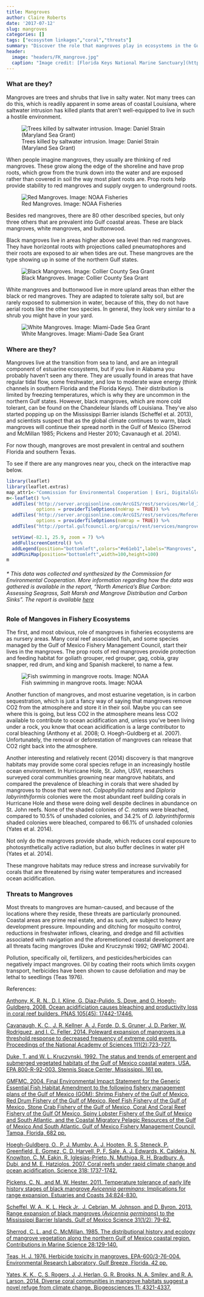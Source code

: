 ```yaml
---
title: Mangroves
author: Claire Roberts
date: '2017-07-12'
slug: mangroves
categories: []
tags: ["ecosystem linkages","coral","threats"]
summary: "Discover the role that mangroves play in ecosystems in the Gulf of Mexico"
header:
  image: "headers/FK_mangrove.jpg"
  caption: "Image credit: [Florida Keys National Marine Sanctuary](http://floridakeys.noaa.gov/plants/mangroves.html/)"
---
```


### What are they?

Mangroves are trees and shrubs that live in salty water.  Not many trees can do this, which is readily apparent in some areas of coastal Louisiana, where saltwater intrusion has killed plants that aren't well-equipped to live in such a hostile environment.

![Trees killed by saltwater intrusion. Image: Daniel Strain (Maryland Sea Grant)](/img/dead_snags-large.png) 

When people imagine mangroves, they usually are thinking of red mangroves.  These grow along the edge of the shoreline and have prop roots, which grow from the trunk down into the water and are exposed rather than covered in soil the way most plant roots are.  Prop roots help provide stability to red mangroves and supply oxygen to underground roots.

![Red Mangroves. Image: NOAA Fisheries](/img/redmangroves.jpg)

Besides red mangroves, there are 80 other described species, but only three others that are prevalent into Gulf coastal areas.  These are black mangroves, white mangroves, and buttonwood.

Black mangroves live in areas higher above sea level than red mangroves.  They have horizontal roots with projections called pneumatophores and their roots are exposed to air when tides are out.  These mangroves are the type showing up in some of the northern Gulf states.

![Black Mangroves. Image: Collier County Sea Grant](/img/blackmangroves.jpg)

White mangroves and buttonwood live in more upland areas than either the black or red mangroves.  They are adapted to tolerate salty soil, but are rarely exposed to submersion in water, because of this, they do not have aerial roots like the other two species.  In general, they look very similar to a shrub you might have in your yard.

![White Mangroves. Image: Miami-Dade Sea Grant](/img/whitemangroves.png)


### Where are they?

Mangroves live at the transition from sea to land, and are an integrall component of estuarine ecosystems, but if you live in Alabama you probably haven't seen any there. They are usually found in areas that have regular tidal flow, some freshwater, and low to moderate wave energy (think channels in southern Florida and the Florida Keys).  Their distribution is limited by freezing temperatures, which is why they are uncommon in the northern Gulf states.  However, black mangroves, which are more cold tolerant, can be found on the Chandeleur Islands off Louisiana. They've also started popping up on the Mississippi Barrier islands (Scheffel et al. 2013), and scientists suspect that as the global climate continues to warm, black mangroves will continue their spread north in the Gulf of Mexico (Sherrod and McMillan 1985; Pickens and Hester 2010; Cavanaugh et al. 2014).

For now though, mangroves are most prevalent in central and southern Florida and southern Texas.

To see if there are any mangroves near you, check on the interactive map below.

```r
library(leaflet)
library(leaflet.extras)
map_attr1<-"Commission for Environmental Cooperation | Esri, DigitalGlobe, GeoEye, Earthstar Geographics, CNES/Airbus DS, USDA, USGS, AeroGRID, IGN"
m<-leaflet() %>% 
  addTiles('http://server.arcgisonline.com/ArcGIS/rest/services/World_Imagery/MapServer/tile/{z}/{y}/{x}',
           options = providerTileOptions(noWrap = TRUE)) %>%
  addTiles('http://server.arcgisonline.com/ArcGIS/rest/services/Reference/World_Boundaries_and_Places/Mapserver/tile/{z}/{y}/{x}',
           options = providerTileOptions(noWrap = TRUE)) %>%
  addTiles("http://portal.gulfcouncil.org/arcgis/rest/services/mangrove/MapServer/tile/{z}/{y}/{x}", attribution=map_attr1) %>% 

  setView(-82.1, 25.9, zoom = 7) %>% 
  addFullscreenControl() %>%
  addLegend(position="bottomleft",colors="#e61eb1",labels="Mangroves", opacity = 1) %>% 
  addMiniMap(position="bottomleft",width=100,height=100)
m
```

###### * This data was collected and synthesized by the Commission for Environmental Cooperation. More information regarding how the data was gathered is available in the report, "North America's Blue Carbon: Assessing Seagrass, Salt Marsh and Mangrove Distribution and Carbon Sinks". The report is available <a href="http://www3.cec.org/islandora/en/item/11664-north-america-s-blue-carbon-assessing-seagrass-salt-marsh-and-mangrove-en.pdf"> here </a>


### Role of Mangoves in Fishery Ecosystems

The first, and most obvious, role of mangroves in fisheries ecosystems are as nursery areas.  Many coral reef associated fish, and some species managed by the Gulf of Mexico Fishery Management Council, start their lives in the mangroves.  The prop roots of red mangroves provide protection and feeding habitat for goliath grouper, red grouper, gag, cobia, gray snapper, red drum, and king and Spanish mackerel, to name a few.

![Fish swimming in mangrove roots. Image: NOAA](/img/fishMangrovesNOAA2.jpg)

Another function of mangroves, and most estuarine vegetation, is in carbon sequestration, which is just a fancy way of saying that mangroves remove CO2 from the atmosphere and store it in their soil. Maybe you can see where this is going, but less CO2 in the atmosphere means less CO2 available to contribute to ocean acidification and, unless you've been living under a rock, you know that ocean acidification is a large contributor to coral bleaching (Anthony et al. 2008; O. Hoegh-Guldberg et al. 2007). Unfortunately, the removal or deforestation of mangroves can release that CO2 right back into the atmosphere.

Another interesting and relatively recent (2014) discovery is that mangrove habitats may provide some coral species refuge in an increasingly hostile ocean environment. In Hurricane Hole, St. John, USVI, researchers surveyed coral communities growning near mangrove habitats, and compared the prevalence of bleaching in corals that were shaded by mangroves to those that were not.  *Colpophyllia natans* and *Diploria labyrinthiformis* colonies were the most abundant reef building corals in Hurricane Hole and these were doing well despite declines in abundance on St. John reefs.  None of the shaded colonies of *C. natans* were bleached, compared to 10.5% of unshaded colonies, and 34.2% of *D. labyrinthiformis* shaded colonies were bleached, compared to 66.1% of unshaded colonies (Yates et al. 2014).  

Not only do the mangroves provide shade, which reduces coral exposure to photosynthetically active radiation, but also buffer declines in water pH (Yates et al. 2014).

These mangrove habitats may reduce stress and increase survivabily for corals that are threatened by rising water temperatures and increased ocean acidification.


### Threats to Mangroves

Most threats to mangroves are human-caused, and because of the locations where they reside, these threats are particularly pronouned. Coastal areas are prime real estate, and as such, are subject to heavy development pressure. Impounding and ditching for mosquito control, reductions in freshwater inflows, clearing, and dredge and fill activities associated with navigation and the aforemetioned coastal development are all threats facing mangroves (Duke and Kruczynski 1992; GMFMC 2004).   

Pollution, specifically oil, fertilizers, and pesticides/herbicides can negatively impact mangroves. Oil by coating their roots which limits oxygen transport, herbicides have been shown to cause defoliation and may be lethal to seedlings (Teas 1976).



References:

<a href="http://www.pnas.org/content/105/45/17442.abstract" target="_blank">Anthony, K. R. N., D. I. Kline, G. Diaz-Pulido, S. Dove, and O. Hoegh-Guldberg. 2008. Ocean acidificiation causes bleaching and productivity loss in coral reef builders. PNAS 105(45): 17442-17446.</a>

<a href="http://www.pnas.org/content/111/2/723.abstract" target="_blank">Cavanaugh, K. C., J. R. Kellner, A. J. Forde, D. S. Gruner, J. D. Parker, W. Rodriguez, and I. C. Feller. 2014. Poleward expansion of mangroves is a threshold response to decreased frequency of extreme cold events. Proceedings of the National Academy of Sciences 111(2):723-727.</a>

<a href="https://nepis.epa.gov/Exe/ZyNET.exe/20001PIB.TXT?ZyActionD=ZyDocument&Client=EPA&Index=1991+Thru+1994&Docs=&Query=&Time=&EndTime=&SearchMethod=1&TocRestrict=n&Toc=&TocEntry=&QField=&QFieldYear=&QFieldMonth=&QFieldDay=&IntQFieldOp=0&ExtQFieldOp=0&XmlQuery=&File=D%3A%5Czyfiles%5CIndex%20Data%5C91thru94%5CTxt%5C00000003%5C20001PIB.txt&User=ANONYMOUS&Password=anonymous&SortMethod=h%7C-&MaximumDocuments=1&FuzzyDegree=0&ImageQuality=r75g8/r75g8/x150y150g16/i425&Display=hpfr&DefSeekPage=x&SearchBack=ZyActionL&Back=ZyActionS&BackDesc=Results%20page&MaximumPages=1&ZyEntry=1&SeekPage=x&ZyPURL" target="_blank">Duke, T. and W. L. Kruczynski. 1992. The status and trends of emergent and submerged vegetated habitats of the Gulf of Mexico coastal waters, USA. EPA 800-R-92-003. Stennis Space Center, Mississippi. 161 pp.</a>

<a href="http://gulfcouncil.org/wp-content/uploads/March-2004-Final-EFH-EIS.pdf" target="_blank">GMFMC. 2004. Final Environmental Impact Statement for the Generic Essential Fish Habitat Amendment to the following fishery management plans of the Gulf of Mexico (GOM): Shrimp Fishery of the Gulf of Mexico, Red Drum Fishery of the Gulf of Mexico, Reef Fish Fishery of the Gulf of Mexico, Stone Crab Fishery of the Gulf of Mexico, Coral And Coral Reef Fishery of the Gulf Of Mexico, Spiny Lobster Fishery of the Gulf of Mexico and South Atlantic, and the Coastal Migratory Pelagic Resources of the Gulf of Mexico And South Atlantic. Gulf of Mexico Fishery Management Council, Tampa, Florida, 682 pp.</a>

<a href="http://science.sciencemag.org/content/318/5857/1737.full" target="_blank">Hoegh-Guldberg, O., P. J. Mumby, A. J. Hooten, R. S. Steneck, P. Greenfield, E. Gomez, C. D. Harvell, P. F. Sale, A. J. Edwards, K. Caldeira, N. Knowlton, C. M. Eakin, R. Iglesias-Prieto, N. Muthiga, R. H. Bradbury, A. Dubi, and M. E. Hatziolos. 2007. Coral reefs under rapid climate change and ocean acidification. Science 318: 1737-1742.</a>

<a href="" target="_blank">Pickens, C. N., and M. W. Hester. 2011. Temperature tolerance of early life history stages of black mangrove *Avicennia germinans*: Implications for range expansion. Estuaries and Coasts 34:824-830.</a>

<a href="http://goms.disl.org/assets/goms_disl/uploads/toc/2011_2030/goms-31-01-79-82.pdf" target="_blank">Scheffel, W. A., K. L. Heck Jr., J. Cebrian, M. Johnson, and D. Byron. 2013. Range expansion of black mangroves (*Avicennia germinans*) to the Mississippi Barrier Islands. Gulf of Mexico Science 31(1/2): 79-82.</a>

<a href="https://repositories.tdl.org/tamug-ir/handle/1969.3/19073" target="_blank">Sherrod, C. L. and C. McMillan. 1985. The distributional history and ecology of mangrove vegetation along the northern Gulf of Mexico coastal region. Contributions in Marine Science 28:129-140.</a>

<a href="https://nepis.epa.gov/Exe/ZyNET.exe/2000ZT9M.TXT?ZyActionD=ZyDocument&Client=EPA&Index=1976+Thru+1980&Docs=&Query=&Time=&EndTime=&SearchMethod=1&TocRestrict=n&Toc=&TocEntry=&QField=&QFieldYear=&QFieldMonth=&QFieldDay=&IntQFieldOp=0&ExtQFieldOp=0&XmlQuery=&File=D%3A%5Czyfiles%5CIndex%20Data%5C76thru80%5CTxt%5C00000007%5C2000ZT9M.txt&User=ANONYMOUS&Password=anonymous&SortMethod=h%7C-&MaximumDocuments=1&FuzzyDegree=0&ImageQuality=r75g8/r75g8/x150y150g16/i425&Display=hpfr&DefSeekPage=x&SearchBack=ZyActionL&Back=ZyActionS&BackDesc=Results%20page&MaximumPages=1&ZyEntry=1&SeekPage=x&ZyPURL" target="_blank">Teas, H. J. 1976. Herbicide toxicity in mangroves. EPA-600/3-76-004. Environmental Research Laboratory, Gulf Breeze, Florida. 42 pp.</a>

<a href="https://www.biogeosciences.net/11/4321/2014/" target="_blank">Yates, K. K., C. S. Rogers, J. J. Herlan, G. R. Brooks, N. A. Smiley, and R. A. Larson. 2014. Diverse coral communities in mangrove habitats suggest a novel refuge from climate change. Biogeosciences 11: 4321-4337.</a>





